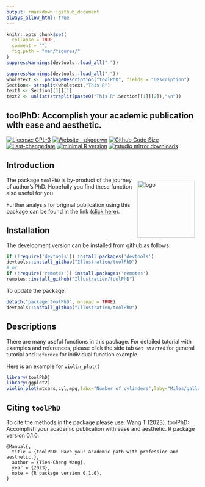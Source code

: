 ```yaml
---
output: rmarkdown::github_document
always_allow_html: true
---
```

<!-- README.md is generated from README.Rmd. Please edit that file -->

```r
knitr::opts_chunk$set(
  collapse = TRUE,
  comment = "",
  fig.path = "man/figures/"
)
suppressWarnings(devtools::load_all("."))
```

<!-- <img src="https://raw.githubusercontent.com/Illustratien/toolPhD/master/inst/extdata/toolPhD.png" align="right" alt="logo" width="200" height = "200" style = "padding: 10px; border: none; float: right;"> -->


```r
suppressWarnings(devtools::load_all("."))
wholetext <-  packageDescription("toolPhD", fields = "Description")
Section<- strsplit(wholetext,"This R")
text1 <- Section[[1]][1]
text2 <- unlist(strsplit(paste0("This R",Section[[1]][2]),"\n"))
```
## toolPhD: Accomplish your academic publication with ease and aesthetic.

<!-- Version : [`r getNamespaceVersion("toolPhD")`](https://illustratien.github.io/toolPhD/articles/toolPhD.html#version-history); -->
<!-- badges: start -->
[![License: GPL-3](https://img.shields.io/badge/License-GPL3-orange)](https://www.r-project.org/Licenses/)
[![Website - pkgdown](https://img.shields.io/badge/website-tutorial-green)](https://illustratien.github.io/toolPhD/articles/toolPhD.html)
[![Github Code Size](https://img.shields.io/github/languages/code-size/Illustratien/toolPhD.svg)](https://github.com/Illustratien/toolPhD)
[![Last-changedate](https://img.shields.io/badge/last%20change-`r gsub('-', '--', Sys.Date())`-yellowgreen.svg)](https://github.com/Illustratien/toolPhD/commits/master)
[![minimal R version](https://img.shields.io/badge/R>%3D-3.5.0-6666ff.svg?logo=R)](https://cran.r-project.org/)
[![rstudio mirror downloads](https://cranlogs.r-pkg.org/badges/grand-total/toolPhD?color=green)](https://CRAN.R-project.org/package=toolPhD)
<!-- [![Codecov test coverage](https://codecov.io/gh/Illustratien/toolPhD/branch/master/graph/badge.svg)](https://app.codecov.io/gh/Illustratien/toolPhD?branch=master) -->
<!-- [![.](https://raw.githubusercontent.com/vitr/google-analytics-beacon/master/static/badge-flat.gif)](https://github.com/Illustratien/google-analytics-beacon) -->


<!-- badges: end -->

<!-- ## Description -->
<!-- `r packageDescription("toolPhD", fields = "Description")` -->
<!-- `r gsub("\\n", "  ", packageDescription("toolPhD", fields = "Description"))` -->
<!-- `r text1` `r "There are functions in this package."` -->

<!-- `r text2[1]` -->
<!-- `r text2[2]` -->
<!-- `r text2[3]` -->

<!-- `r text2[4]` -->
<!-- `r text2[5]` -->
<!-- `r text2[6]` -->
## Introduction
<img src="https://raw.githubusercontent.com/Illustratien/toolPhD/master/docs/toolPhD.png" align="right" alt="logo" width="150" height = "150" style = "padding: 10px; border: none; float: right;">

The package `toolPhD` is by-product of the journey of author's PhD. Hopefully you find these function also useful for you.

Further analysis for original publication using this package can be found in the link ([click here](https://github.com/Illustratien/Wang_2023_TAAG)).

## Installation
<!-- The package can be installed from CRAN as follows: -->

<!-- ```{r, eval=FALSE} -->
<!-- install.packages('toolPhD', dependencies=TRUE) -->
<!-- ``` -->

The development version can be installed from github as follows:

```r
if (!require('devtools')) install.packages('devtools')
devtools::install_github("Illustratien/toolPhD")
# or
if (!require('remotes')) install.packages('remotes')
remotes::install_github("Illustratien/toolPhD")
```

To update the package:
```r
detach("package:toolPhD", unload = TRUE)
devtools::install_github("Illustratien/toolPhD")
```
## Descriptions
There are many useful functions in this package. For detailed tutorial with examples and references, please click the side tab `Get started` for general tutorial and `Refernce` for individual function example.

Here is an example for `violin_plot()`
```r
library(toolPhD)
library(ggplot2)
violin_plot(mtcars,cyl,mpg,labx="Number of cylinders",laby="Miles/gallon")
```
<!-- ## What's new -->
<!-- To know whats new in this version type: -->

<!-- ```{r, eval=FALSE} -->
<!-- news(package='toolPhD') -->
<!-- ``` -->


## Citing `toolPhD`
To cite the methods in the package please use:
Wang T (2023). toolPhD: Accomplish your academic publication with ease and aesthetic. R package version 0.1.0.

```
@Manual{,
  title = {toolPhD: Pave your academic path with profession and aesthetic.},
  author = {Tien-Cheng Wang},
  year = {2023},
  note = {R package version 0.1.0},
}
```

<!-- # ```{r, echo = FALSE} -->
<!-- # detach("package:toolPhD", unload=TRUE) -->
<!-- # suppressPackageStartupMessages(library(toolPhD)) -->
<!-- # cit <- citation("toolPhD") -->
<!-- # yr <- format(Sys.Date(), "%Y") -->
<!-- # cit[1]$year <- yr -->
<!-- # oc <- class(cit) -->
<!-- #  -->
<!-- # cit <- unclass(cit) -->
<!-- # attr(cit[[1]],"textVersion") <- gsub("\\(\\)", -->
<!-- #                                      paste("\\(", yr, "\\)", sep = ""), -->
<!-- #                                      attr(cit[[1]],"textVersion")) -->
<!-- # class(cit) <- oc -->
<!-- # cit -->
<!-- ``` -->

